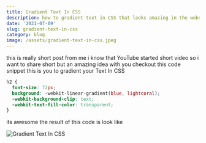 ```yaml
---
title: Gradient Text In CSS
description: how to gradient text in CSS that looks amazing in the website
date: '2021-07-09'
slug: gradient-text-in-css
category: blog
image: /assets/gradient-text-in-css.jpeg
---
```


this is really short post from me i know that YouTube started short video so i want to share short but an amazing idea with you checkout this code snippet this is you to gradient your Text In CSS

```css
h2 {
  font-size: 72px;
  background: -webkit-linear-gradient(blue, lightcoral);
  -webkit-background-clip: text;
  -webkit-text-fill-color: transparent;
}
```

its awesome the result of this code is look like

![Gradient Text In CSS](https://cdn.hashnode.com/res/hashnode/image/upload/v1616597138848/HumUxTx1H.png)
